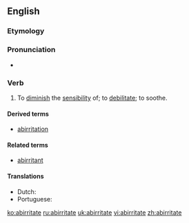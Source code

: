 ==English==

===Etymology===
{{prefix|ab|irritate|lang=en}}

===Pronunciation===
* {{a|US}} {{IPA|/æbˈɪɹ.ɪˌteɪt/|lang=en}}

===Verb===
{{en-verb|abirritat}}

# {{context|transitive|medicine|lang=en}} To [[diminish]] the [[sensibility]] of; to [[debilitate]]; to soothe.

====Derived terms====
*[[abirritation]]

====Related terms====
*[[abirritant]]

====Translations====
{{trans-top|to diminish the sensibility of}}
* Dutch: {{t+|nl|verzachten}}
* Portuguese: {{t|pt|abirritar}}
{{trans-mid}}
{{trans-bottom}}

[[ko:abirritate]]
[[ru:abirritate]]
[[uk:abirritate]]
[[vi:abirritate]]
[[zh:abirritate]]